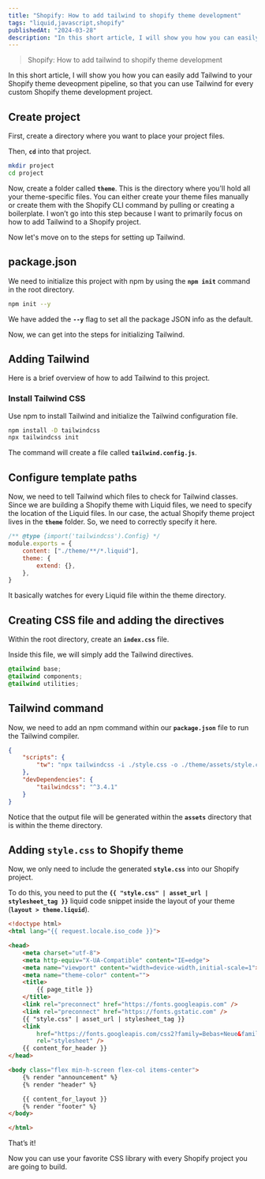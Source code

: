 ```yaml
---
title: "Shopify: How to add tailwind to shopify theme development"
tags: "liquid,javascript,shopify"
publishedAt: "2024-03-28"
description: "In this short article, I will show you how you can easily add Tailwind to your Shopify theme deveopment pipeline."
---
```

> Shopify: How to add tailwind to shopify theme development

In this short article, I will show you how you can easily add Tailwind to your Shopify theme deveopment pipeline, so that you can use Tailwind for every custom Shopify theme development project.

## **Create project**

First, create a directory where you want to place your project files.

Then, **`cd`** into that project.

```bash
mkdir project
cd project
```

Now, create a folder called **`theme`**. This is the directory where you'll hold all your theme-specific files. You can either create your theme files manually or create them with the Shopify CLI command by pulling or creating a boilerplate. I won’t go into this step because I want to primarily focus on how to add Tailwind to a Shopify project.

Now let's move on to the steps for setting up Tailwind.

## **package.json**

We need to initialize this project with npm by using the **`npm init`** command in the root directory.

```bash
npm init --y
```

We have added the **`--y`** flag to set all the package JSON info as the default.

Now, we can get into the steps for initializing Tailwind.

## **Adding Tailwind**

Here is a brief overview of how to add Tailwind to this project.

### **Install Tailwind CSS**

Use npm to install Tailwind and initialize the Tailwind configuration file.

```bash
npm install -D tailwindcss
npx tailwindcss init
```

The command will create a file called **`tailwind.config.js`**.

## **Configure template paths**

Now, we need to tell Tailwind which files to check for Tailwind classes. Since we are building a Shopify theme with Liquid files, we need to specify the location of the Liquid files. In our case, the actual Shopify theme project lives in the **`theme`** folder. So, we need to correctly specify it here.

```jsx
/** @type {import('tailwindcss').Config} */
module.exports = {
    content: ["./theme/**/*.liquid"],
    theme: {
        extend: {},
    },
}
```

It basically watches for every Liquid file within the theme directory.

## **Creating CSS file and adding the directives**

Within the root directory, create an **`index.css`** file.

Inside this file, we will simply add the Tailwind directives.

```css
@tailwind base;
@tailwind components;
@tailwind utilities;
```

## **Tailwind command**

Now, we need to add an npm command within our **`package.json`** file to run the Tailwind compiler.

```json
{
    "scripts": {
        "tw": "npx tailwindcss -i ./style.css -o ./theme/assets/style.css --watch"
    },
    "devDependencies": {
        "tailwindcss": "^3.4.1"
    }
}
```

Notice that the output file will be generated within the **`assets`** directory that is within the theme directory.

## **Adding `style.css` to Shopify theme**

Now, we only need to include the generated **`style.css`** into our Shopify project.

To do this, you need to put the **`{{ "style.css" | asset_url | stylesheet_tag }}`** liquid code snippet inside the layout of your theme (**`layout > theme.liquid`**).

```html
<!doctype html>
<html lang="{{ request.locale.iso_code }}">

<head>
    <meta charset="utf-8">
    <meta http-equiv="X-UA-Compatible" content="IE=edge">
    <meta name="viewport" content="width=device-width,initial-scale=1">
    <meta name="theme-color" content="">
    <title>
        {{ page_title }}
    </title>
    <link rel="preconnect" href="https://fonts.googleapis.com" />
    <link rel="preconnect" href="https://fonts.gstatic.com" />
    {{ "style.css" | asset_url | stylesheet_tag }}
    <link
        href="https://fonts.googleapis.com/css2?family=Bebas+Neue&family=Montserrat:ital,wght@0,100..900;1,100..900&display=swap"
        rel="stylesheet" />
    {{ content_for_header }}
</head>

<body class="flex min-h-screen flex-col items-center">
    {% render "announcement" %}
    {% render "header" %}

    {{ content_for_layout }}
    {% render "footer" %}
</body>

</html>
```

That’s it!

Now you can use your favorite CSS library with every Shopify project you are going to build.